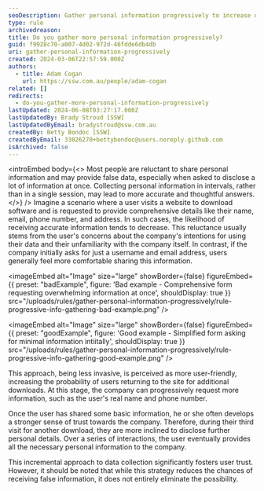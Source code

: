 ```yaml
---
seoDescription: Gather personal information progressively to increase user trust and accuracy by collecting minimal details initially and gradually requesting more information.
type: rule
archivedreason:
title: Do you gather more personal information progressively?
guid: f9928c70-a007-4d02-972d-46fdde6db4db
uri: gather-personal-information-progressively
created: 2024-03-06T22:57:59.000Z
authors:
  - title: Adam Cogan
    url: https://ssw.com.au/people/adam-cogan
related: []
redirects:
  - do-you-gather-more-personal-information-progressively
lastUpdated: 2024-06-08T03:27:17.000Z
lastUpdatedBy: Brady Stroud [SSW]
lastUpdatedByEmail: bradystroud@ssw.com.au
createdBy: Betty Bondoc [SSW]
createdByEmail: 33026270+bettybondoc@users.noreply.github.com
isArchived: false
---
```


<introEmbed
  body={<>
Most people are reluctant to share personal information and may provide false data, especially when asked to disclose a lot of information at once. Collecting personal information in intervals, rather than in a single session, may lead to more accurate and thoughtful answers.
  </>}
/>
Imagine a scenario where a user visits a website to download software and is requested to provide comprehensive details like their name, email, phone number, and address. In such cases, the likelihood of receiving accurate information tends to decrease. This reluctance usually stems from the user's concerns about the company's intentions for using their data and their unfamiliarity with the company itself. In contrast, if the company initially asks for just a username and email address, users generally feel more comfortable sharing this information.

<imageEmbed
  alt="Image"
  size="large"
  showBorder={false}
  figureEmbed={{
    preset: "badExample",
    figure: 'Bad example - Comprehensive form requesting overwhelming information at once',
    shouldDisplay: true
  }}
  src="/uploads/rules/gather-personal-information-progressively/rule-progressive-info-gathering-bad-example.png"
/>

<imageEmbed
  alt="Image"
  size="large"
  showBorder={false}
  figureEmbed={{
    preset: "goodExample",
    figure: 'Good example - Simplified form asking for minimal information intiitally',
    shouldDisplay: true
  }}
  src="/uploads/rules/gather-personal-information-progressively/rule-progressive-info-gathering-good-example.png"
/>

This approach, being less invasive, is perceived as more user-friendly, increasing the probability of users returning to the site for additional downloads. At this stage, the company can progressively request more information, such as the user's real name and phone number.

Once the user has shared some basic information, he or she often develops a stronger sense of trust towards the company. Therefore, during their third visit for another download, they are more inclined to disclose further personal details. Over a series of interactions, the user eventually provides all the necessary personal information to the company.

This incremental approach to data collection significantly fosters user trust. However, it should be noted that while this strategy reduces the chances of receiving false information, it does not entirely eliminate the possibility.
